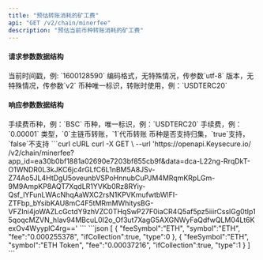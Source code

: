 ---
title: "预估转账消耗的矿工费"
api: "GET /v2/chain/minerfee"
description: "预估当前币种转账消耗的矿工费"
---

#### 请求参数数据结构
<ParamField query="time" type="long" required>
    当前时间戳，例: `1600128590`
</ParamField>
<ParamField query="charset" type="string" required>
    编码格式，无特殊情况，传参数`utf-8`
</ParamField>
<ParamField query="version" type="string" required>
    版本，无特殊情况，传参数`v2`
</ParamField>
<ParamField query="symbol" type="string" required>
    币种唯一标识，转账时使用，例：`USDTERC20`
</ParamField>

#### 响应参数数据结构
<ResponseField type="object[ ]">
    <Expandable title="object">
        <ResponseField name="feeSymbol" type="string">手续费币种，例：`BSC`</ResponseField>
        <ResponseField name="symbol" type="string">币种，唯一标识，例：`USDTERC20`</ResponseField>
        <ResponseField name="fee" type="string">手续费，例：`0.00001`</ResponseField>
        <ResponseField name="type" type="integer">类型，`0`主链币转账，`1`代币转账</ResponseField>
        <ResponseField name="ifCollection" type="bool">币种是否支持归集，`true`支持，`false`不支持</ResponseField>
    </Expandable>
</ResponseField>

<RequestExample>
    ```curl cURL
    curl -X GET \
    --url 'https://openapi.Keysecure.io/
/v2/chain/minerfee?app_id=ea30b0bf1881a02690e7203bf855cb9f&data=dca-L22ng-RrqDkT-O1WNDR0L3kJKC6jc4rGLfC6L1nBM5A8JSv-Z74Ao5JL4HtDgU5oveunbVSPoHnnubCuPJM4MRqmKRpLGm-9M9AmpKP8AQT7XqdLR1YVKb0Rz8RYiy-Qsf_lYFunLWAcNhqAaWXC2rsN1KPVKmufwtbWlFI-ZTFbp_bYsibKAU8mC4F5tMRmMWhitysBG-VFZIni4joWAZLcGctdY9zhVZC0THqSwP27F0iaCR4Q5af5pz5iiirCsslGg0tIp15qoqcMZVN_hIav94MBcuL0I2o_Of3ut7XagG5AXGNWyFaQdfwQLM04Lt6KexOv4WyyplC4rg=='
    ```
</RequestExample>

<ResponseExample>
    ```json
    [
    {
        "feeSymbol":"ETH",
        "symbol":"ETH",
        "fee":"0.000255378",
        "ifCollection":true,
        "type":0
    },
    {
        "feeSymbol":"ETH",
        "symbol":"ETH Token",
        "fee":"0.00037216",
        "ifCollection":true,
        "type":1
    }
    ]
    ```
</ResponseExample>